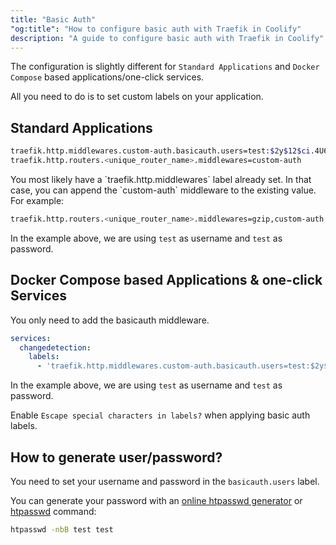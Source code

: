 ```yaml
---
title: "Basic Auth"
"og:title": "How to configure basic auth with Traefik in Coolify"
description: "A guide to configure basic auth with Traefik in Coolify"
---
```


The configuration is slightly different for `Standard Applications` and `Docker Compose` based applications/one-click services.

All you need to do is to set custom labels on your application.

## Standard Applications

```bash
traefik.http.middlewares.custom-auth.basicauth.users=test:$2y$12$ci.4U63YX83CwkyUrjqxAucnmi2xXOIlEF6T/KdP9824f1Rf1iyNG
traefik.http.routers.<unique_router_name>.middlewares=custom-auth
```

<Tip>
You most likely have a `traefik.http.middlewares` label already set. In that case, you can append the `custom-auth` middleware to the existing value.
For example:

```bash
traefik.http.routers.<unique_router_name>.middlewares=gzip,custom-auth
```
</Tip>

In the example above, we are using `test` as username and `test` as password.

## Docker Compose based Applications & one-click Services

You only need to add the basicauth middleware.

```yaml
services:
  changedetection:
    labels:
      - 'traefik.http.middlewares.custom-auth.basicauth.users=test:$2y$12$ci.4U63YX83CwkyUrjqxAucnmi2xXOIlEF6T/KdP9824f1Rf1iyNG'
```

In the example above, we are using `test` as username and `test` as password.

Enable `Escape special characters in labels?` when applying basic auth labels.

## How to generate user/password?

You need to set your username and password in the `basicauth.users` label.

You can generate your password with an [online htpasswd generator](https://www.web2generators.com/apache-tools/htpasswd-generator) or [htpasswd](https://httpd.apache.org/docs/current/programs/htpasswd.html) command:

```bash
htpasswd -nbB test test
```
